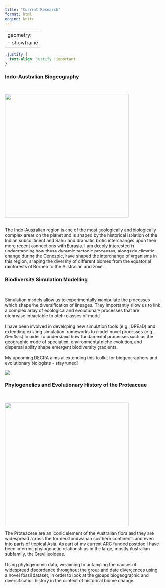 ```yaml
---
title: "Current Research"
format: html
engine: knitr
---
```


---
geometry:
  - showframe
---

```css
.justify {
  text-align: justify !important
}
```

::: justify
### Indo-Australian Biogeography {.centrehead}

<br />

![](pictures/sundasahul.png){width="400" fig-align="center"}

<br /> The Indo-Australian region is one of the most geologically and biologically complex areas on the planet and is shaped by the historical isolation of the Indian subcontinent and Sahul and dramatic biotic interchanges upon their more recent connections with Eurasia. I am deeply interested in understanding how these dynamic tectonic processes, alongside climatic change during the Cenozoic, have shaped the interchange of organisms in this region, shaping the diversity of different biomes from the equatorial rainforests of Borneo to the Australian arid zone.

### Biodiversity Simulation Modelling {.centrehead}

<br />

Simulation models allow us to experimentally manipulate the processes which shape the diversification of lineages. They importantly allow us to link a complex array of ecological and evolutionary processes that are otehrwise intractable to otehr classes of model. <br /> <br /> I have been involved in developing new simulation tools (e.g., DREaD) and extending existing simulation frameworks to model novel processes (e.g., Gen3sis) in order to understand how fundamental processes such as the geographic mode of speciation, environmental niche evolution, and dispersal ability shape emergent biodiversity gradients. <br /> <br /> My upcoming DECRA aims at extending this toolkit for biogeographers and evolutionary biologists - stay tuned!

![](pictures/simulation_model.webp){fig-align="center"}

### Phylogenetics and Evolutionary History of the Proteaceae {.centrehead}

<br />

![](pictures/phylogeny.jpg){width="400" fig-align="center"}

The Proteaceae are an iconic element of the Australian flora and they are widespread across the former Gondwanan southern continents and even into parts of tropical Asia. As part of my current ARC funded postdoc I have been inferring phylogenetic relationships in the large, mostly Australian subfamily, the Grevilleoideae. <br /><br /> Using phylogenomic data, we aiming to untangling the causes of widespread discordance throughout the group and date divergences using a novel fossil dataset, in order to look at the groups biogeographic and diversification history in the context of historical biome change.
:::

